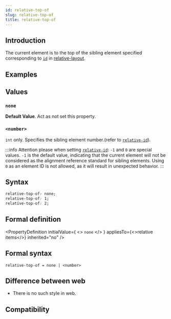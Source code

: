 ```yaml
---
id: relative-top-of
slug: relative-top-of
title: relative-top-of
---
```


## Introduction

The current element is to the top of the sibling element specified corresponding to [`id`](./relative-id.mdx) in [relative-layout](/guide/ui/layout/relative-layout.mdx).

## Examples


<Go
  example="css-api"
  defaultFile="src/relative-top-of/App.tsx"
  img="https://lf-lynx.tiktok-cdns.com/obj/lynx-artifacts-oss-sg/lynx-website/assets/doc/css/relative-top-of.png"
  defaultEntryFile="dist/relative-top-of.lynx.bundle"
  entry="src/relative-top-of"
/>

## Values

### `none`

**Default Value**. Act as not set this property.

### `<number>`

`int` only. Specifies the sibling element number.(refer to [`relative-id`](./relative-id.mdx)).

:::info
Attention please when setting [`relative-id`](./relative-id.mdx): `-1` and `0` are special values. `-1` is the default value, indicating that the current element will not be considered as the alignment reference standard for sibling elements. Using `0` as an element ID is not allowed, as it will result in unexpected behavior.
:::

## Syntax

```css
relative-top-of: none;
relative-top-of: 1;
relative-top-of: 2;
```

## Formal definition


<PropertyDefinition
  initialValue={
    <>
      <code>none</code>
    </>
  }
  appliesTo={<>relative items</>}
  inherited="no"
/>

## Formal syntax

```
relative-top-of = none | <number>
```

## Difference between web

- There is no such style in web.

## Compatibility


<LegacyCompatTable metadata="css/properties/relative-top-of" />
